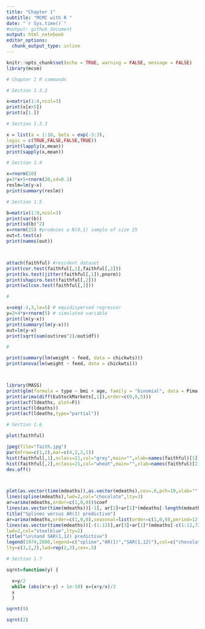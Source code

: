 ```yaml
---
title: "Chapter 1"
subtitle: "MCMC with R "
date: "`r Sys.time()`"
#output: github_document
output: html_notebook
editor_options: 
  chunk_output_type: inline
---
```


```r
knitr::opts_chunk$set(echo = TRUE, warning = FALSE, message = FALSE)
library(mcsm)
```

```r
# Chapter 1 R commands

# Section 1.3.2

x=matrix(1:4,ncol=3)
print(x[x>5])
print(x[1.])
```


```r
# Section 1.3.3

x = list(a = 1:10, beta = exp(-3:3),
logic = c(TRUE,FALSE,FALSE,TRUE))
print(lapply(x,mean))
print(sapply(x,mean))
```


```r
# Section 1.4

x=rnorm(20)
y=3*x+5+rnorm(20,sd=0.3)
reslm=lm(y~x)
print(summary(reslm))
```


```r
# Section 1.5

b=matrix(1:9,ncol=3)
print(var(b))
print(sd(b)^2)
x=rnorm(25) #produces a N(0,1) sample of size 25
out=t.test(x)
print(names(out))



attach(faithful) #resident dataset
print(cor.test(faithful[,1],faithful[,2]))
print(ks.test(jitter(faithful[,1]),pnorm))
print(shapiro.test(faithful[,2]))
print(wilcox.test(faithful[,1]))

#

x=seq(-3,3,le=5) # equidispersed regressor
y=2+4*x+rnorm(5) # simulated variable
print(lm(y~x))
print(summary(lm(y~x)))
out=lm(y~x)
print(sqrt(sum(out$res^2)/out$df))

#

print(summary(lm(weight ~ feed, data = chickwts)))
print(anova(lm(weight ~ feed, data = chickwts)))



library(MASS)
print(glm(formula = type ~ bmi + age, family = "binomial", data = Pima.tr))
print(arima(diff(EuStockMarkets[,1]),order=c(0,0,5)))
print(acf(ldeaths, plot=F))
print(acf(ldeaths))
print(acf(ldeaths,type="partial"))
```


```r
# Section 1.6

plot(faithful)

jpeg(file="faith.jpg")
par(mfrow=c(1,2),mar=c(4,2,2,1))
hist(faithful[,1],nclass=21,col="grey",main="",xlab=names(faithful)[1])
hist(faithful[,2],nclass=21,col="wheat",main="",xlab=names(faithful)[2])
dev.off()



plot(as.vector(time(mdeaths)),as.vector(mdeaths),cex=.6,pch=19,xlab="",ylab="Monthly deaths from bronchitis in the UK")
lines(spline(mdeaths),lwd=2,col="chocolate",lty=3)
ar=arima(mdeaths,order=c(1,0,0))$coef
lines(as.vector(time(mdeaths))[-1], ar[2]+ar[1]*(mdeaths[-length(mdeaths)]-ar[2]),col="grey",lwd=2,lty=2)
title("Splines versus AR(1) predictive")
ar=arima(mdeaths,order=c(1,0,0),seasonal=list(order=c(1,0,0),period=12))$coef
lines(as.vector(time(mdeaths))[-(1:13)],ar[3]+ar[1]*(mdeaths[-c(1:12,72)]-ar[3])+ar[2]*(mdeaths[-(60:72)]-ar[3]),
lwd=2,col="steelblue",lty=2)
title("\n\nand SAR(1,12) predictive")
legend(1974,2800,legend=c("spline","AR(1)","SAR(1,12)"),col=c("chocolate","grey","steelblue"),
lty=c(3,2,2),lwd=rep(2,3),cex=.5)
```


```r
# Section 1.7

sqrnt=function(y) {

  x=y/2
  while (abs(x*x-y) > 1e-10) x=(x+y/x)/2
  x
  }

sqrnt(9)

sqrnt(2)
```


